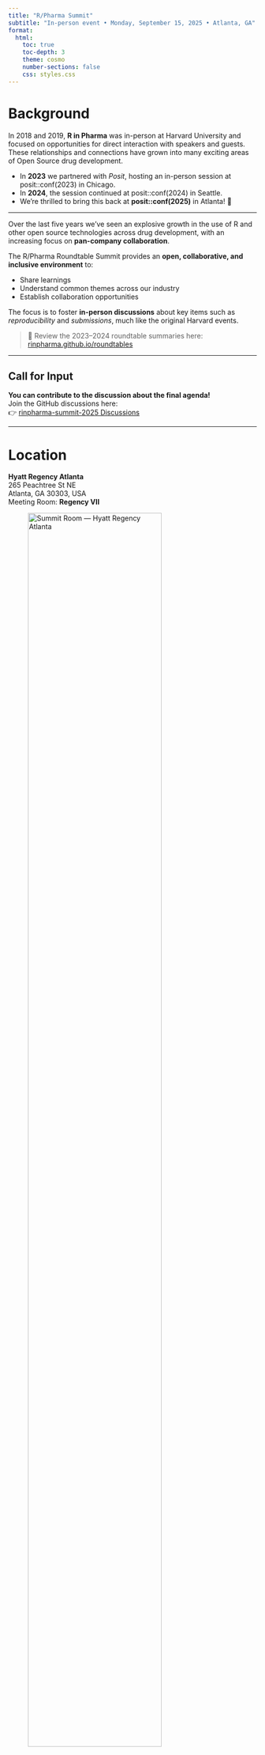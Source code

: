 ```yaml
---
title: "R/Pharma Summit"
subtitle: "In-person event • Monday, September 15, 2025 • Atlanta, GA"
format:
  html:
    toc: true
    toc-depth: 3
    theme: cosmo
    number-sections: false
    css: styles.css
---
```


# Background

In 2018 and 2019, **R in Pharma** was in-person at Harvard University and focused on opportunities for direct interaction with speakers and guests.  
These relationships and connections have grown into many exciting areas of Open Source drug development.  

- In **2023** we partnered with *Posit*, hosting an in-person session at posit::conf(2023) in Chicago.  
- In **2024**, the session continued at posit::conf(2024) in Seattle.  
- We’re thrilled to bring this back at **posit::conf(2025)** in Atlanta! 🎉

---

Over the last five years we’ve seen an explosive growth in the use of R and other open source technologies across drug development, with an increasing focus on **pan-company collaboration**.  

The R/Pharma Roundtable Summit provides an **open, collaborative, and inclusive environment** to:

- Share learnings  
- Understand common themes across our industry  
- Establish collaboration opportunities  

The focus is to foster **in-person discussions** about key items such as *reproducibility* and *submissions*, much like the original Harvard events.  

> 🔗 Review the 2023–2024 roundtable summaries here:  
> [rinpharma.github.io/roundtables](https://rinpharma.github.io/roundtables/)

---

## Call for Input

::: callout-note
**You can contribute to the discussion about the final agenda!**  
Join the GitHub discussions here:  
👉 [rinpharma-summit-2025 Discussions](https://github.com/rinpharma/rinpharma-summit-2025/discussions)
:::

---

# Location

::: callout-important
**Hyatt Regency Atlanta**  
265 Peachtree St NE  
Atlanta, GA 30303, USA  
Meeting Room: **Regency VII**  

![Summit Room — Hyatt Regency Atlanta](hyatt_regency.png){fig-align="center" width="80%"}


:::

---

# Agenda

::: {.agenda-table}
| Time          | Chair                  | Description           |
|---------------|------------------------|-----------------------|
| **8:50am**    |                        | Intro to day    |
| **9–10am**    | James Black / Orla Doyle / Phil Bowsher    | ROI on Open Source  |
| **10–11am**   | Eric Nantz / Paulo Bargo           | Navigating Quality  |
| **11–11:15am**|                        | Bio-break  |
| **11:15–12:30pm** | Devin Pastoor / Jeremy Wilfire, Joe Cheng, Eric Nantz     | GenAI Discussion Panel  |
| **12:30–1:30pm** |                     | Lunch <br> 🍴 *Lunch & Learn sessions:* <br> • Postitron (Thomas Mock) <br> • Validation (R Validation Hub, Doug Kelkhoff)  |
| **1:30–4pm**  | James + other chairs   | **Round tables** <br> Split into 2 × 1hr sessions with short break between. Attendance is flexible. |
| **4–4:45pm**  | Round table chairs     | Chairs report back notes, and any planned follow up  |
| **4:45–5pm**  | Phil Bowsher (Posit)   | Wrap up  |
| **6:30–9pm**  | Social Event supported by Wu Consulting   |  at Max Lager's Wood-Fired Grill <br> <a href="https://www.google.com/maps/place/Max+Lager's+Wood-Fired+Grill+%26+Brewery/@33.7633241,-84.3874954,18z/data=!4m14!1m7!3m6!1s0x88f50479f0b45fe9:0x8c53b75958299abd!2sMax+Lager's+Wood-Fired+Grill+%26+Brewery!8m2!3d33.7633384!4d-84.3869351!16s%2Fm%2F01_23gr!3m5!1s0x88f50479f0b45fe9:0x8c53b75958299abd!8m2!3d33.7633384!4d-84.3869351!16s%2Fm%2F01_23gr?entry=ttu&g_ep=EgoyMDI1MDkwOS4wIKXMDSoASAFQAw%3D%3D" target="_blank"><img src ="max_lagers_wood_fired_grill.png" alt="Map to Max Lager's" width="200"></a>
:::
---

## Roundtables

### 1. AI in Pharma
##### Chair: Jeremy Wildfire
- Best Practices for AI-Assisted R Coding  
- What would an "AI-friendly" submission look like?  
- Reimagine open-label trial deliverables with interactive display/AI  
- Best Practices for AI Integration in Data Workflows  
- *Create more tables if needed for GenAI*  

### 2. Validation in 2025
- Validating Open Source Tools with Stochastic Components  
- Architectures to provision validated R packages  

### 3. Python for Clinical Study Reports and Submission
- Medical Devices  

### 4. SCEs in 2025
- Open-source infrastructure to complement **openstatsware** and the **pharmaverse**  
- Expanding the Pharmaverse beyond Clinical Reporting  

### 5. Open-Source Change Management
- From Hacks to Habits — Tools & Tricks That Changed the Game  

### 6. Implementation / Perspectives of CROs
- Expanding the Pharmaverse beyond Clinical Reporting  

# Audience

These round tables are for you if:

- You are an active contributor to the adoption of data science best practices across drug development  
- You sponsor data science codebases  
- You are an informatics professional designing and implementing **GxP-conforming** data science platforms  
- You are interested in cross-pharma collaboration  

---

# Round Table Advisory Board

A mix of 50 people from various pharmaceutical companies, CRO and organization supporting the advancement of open source for drug development and clinical reporting.

---

# Organising Committee

- Phil Bowsher — *Posit*  
- James Black — *Roche*  
- Harvey Lieberman — *Novartis*  
- Katie Igartua — *Tempus*  

This summit is run by [Open Source in Pharma](https://opensourceinpharma.com/), a non-profit aiming to support the use of open source languages in Pharma.
